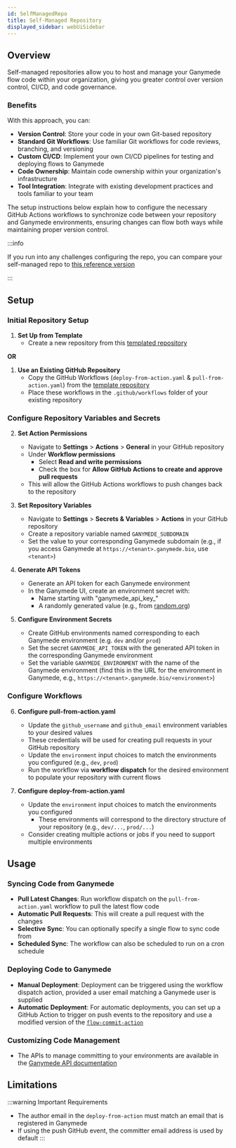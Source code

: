 ```yaml
---
id: SelfManagedRepo
title: Self-Managed Repository
displayed_sidebar: webUiSidebar
---
```


## Overview

Self-managed repositories allow you to host and manage your Ganymede flow code within your organization, giving you greater control over version control, CI/CD, and code governance.

### Benefits

With this approach, you can:

- **Version Control**: Store your code in your own Git-based repository
- **Standard Git Workflows**: Use familiar Git workflows for code reviews, branching, and versioning
- **Custom CI/CD**: Implement your own CI/CD pipelines for testing and deploying flows to Ganymede
- **Code Ownership**: Maintain code ownership within your organization's infrastructure
- **Tool Integration**: Integrate with existing development practices and tools familiar to your team

The setup instructions below explain how to configure the necessary GitHub Actions workflows to synchronize code between your repository and Ganymede environments, ensuring changes can flow both ways while maintaining proper version control.

:::info

If you run into any challenges configuring the repo, you can compare your self-managed repo to [this reference version](https://github.com/Ganymede-Bio/self-managed-example/tree/main)

:::

## Setup

### Initial Repository Setup

1. **Set Up from Template**
   - Create a new repository from this [templated repository](https://github.com/Ganymede-Bio/self-managed-repo-template)

**OR**

1. **Use an Existing GitHub Repository**
   - Copy the GitHub Workflows (`deploy-from-action.yaml` & `pull-from-action.yaml`) from the [template repository](https://github.com/Ganymede-Bio/self-managed-repo-template)
   - Place these workflows in the `.github/workflows` folder of your existing repository

### Configure Repository Variables and Secrets

2. **Set Action Permissions**
   - Navigate to **Settings** > **Actions** > **General** in your GitHub repository
   - Under **Workflow permissions**
      - Select **Read and write permissions**
      - Check the box for **Allow GitHub Actions to create and approve pull requests** 
   - This will allow the GitHub Actions workflows to push changes back to the repository

3. **Set Repository Variables**
   - Navigate to **Settings** > **Secrets & Variables** > **Actions** in your GitHub repository
   - Create a repository variable named `GANYMEDE_SUBDOMAIN`
   - Set the value to your corresponding Ganymede subdomain (e.g., if you access Ganymede at `https://<tenant>.ganymede.bio`, use `<tenant>`)

4. **Generate API Tokens**
   - Generate an API token for each Ganymede environment
   - In the Ganymede UI, create an environment secret with:
     - Name starting with "ganymede_api_key_"
     - A randomly generated value (e.g., from [random.org](https://www.random.org/passwords/?num=5&len=32&format=html&rnd=new))

5. **Configure Environment Secrets**
   - Create GitHub environments named corresponding to each Ganymede environment (e.g. `dev` and/or `prod`)
   - Set the secret `GANYMEDE_API_TOKEN` with the generated API token in the corresponding Ganymede environment
   - Set the variable `GANYMEDE_ENVIRONMENT` with the name of the Ganymede environment (find this in the URL for the environment in Ganymede, e.g., `https://<tenant>.ganymede.bio/<environment>`)

### Configure Workflows

6. **Configure pull-from-action.yaml**
   - Update the `github_username` and `github_email` environment variables to your desired values
   - These credentials will be used for creating pull requests in your GitHub repository
   - Update the `environment` input choices to match the environments you configured (e.g., `dev`, `prod`)
   - Run the workflow via **workflow dispatch** for the desired environment to populate your repository with current flows

7. **Configure deploy-from-action.yaml**
   - Update the `environment` input choices to match the environments you configured
      - These environments will correspond to the directory structure of your repository (e.g., `dev/...`, `prod/...`)
   - Consider creating multiple actions or jobs if you need to support multiple environments

## Usage

### Syncing Code from Ganymede

- **Pull Latest Changes**: Run workflow dispatch on the `pull-from-action.yaml` workflow to pull the latest flow code
- **Automatic Pull Requests**: This will create a pull request with the changes
- **Selective Sync**: You can optionally specify a single flow to sync code from
- **Scheduled Sync**: The workflow can also be scheduled to run on a cron schedule

### Deploying Code to Ganymede

- **Manual Deployment**: Deployment can be triggered using the workflow dispatch action, provided a user email matching a Ganymede user is supplied
- **Automatic Deployment**: For automatic deployments, you can set up a GitHub Action to trigger on push events to the repository and use a modified version of the [`flow-commit-action`](https://github.com/Ganymede-Bio/flow-commit-action/blob/main/action.yml)

### Customizing Code Management
- The APIs to manage committing to your environments are available in the [Ganymede API documentation](https://docs.ganymede.bio/api)

## Limitations

:::warning Important Requirements
- The author email in the `deploy-from-action` must match an email that is registered in Ganymede
- If using the push GitHub event, the committer email address is used by default
:::
